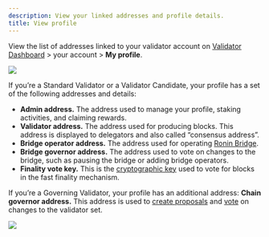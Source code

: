 ```yaml
---
description: View your linked addresses and profile details.
title: View profile
---
```



View the list of addresses linked to your validator account on
[Validator Dashboard](https://validator.roninchain.com) >
your account > **My profile**.

<img src={profile} width={280} />

If you’re a Standard Validator or a Validator Candidate, 
your profile has a set of the following addresses and details:

* **Admin address.** The address used to manage your profile, 
staking activities, and claiming rewards.
* **Validator address.** The address used for producing blocks. 
This address is displayed to delegators and also called “consensus address”.
* **Bridge operator address.** The address used for operating
[Ronin Bridge](https://bridge.roninchain.com/).
* **Bridge governor address.** The address used to vote on changes to the bridge, such as pausing the bridge or adding bridge operators.
* **Finality vote key.** This is the [cryptographic key](./../manage/fast-finality.md) used to vote
for blocks in the fast finality mechanism.

If you’re a Governing Validator, your profile has an additional address: 
**Chain governor address.** This address is used to 
[create proposals](./../governance/create.mdx) and
[vote](./../governance/vote.mdx) on changes to the validator set.

<img src={governingAddresses} width={416} />
